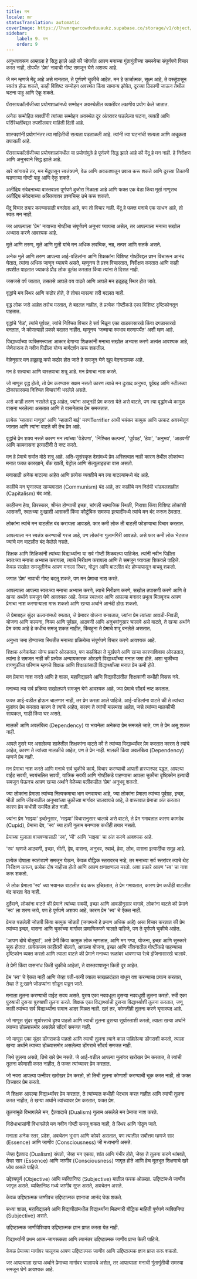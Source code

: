 ```yaml
---
title: मन
locale: mr
statusTranslation: automatic
coverImage: https://lhvmrqwrcowdvduuaukz.supabase.co/storage/v1/object/public/strapi-uploads/small_cover-educacion-fundamental.webp-2d51a7828a2b1309555be27f7e2a61a0.webp
sidebar:
    label: 9. मन
    order: 9
---
```

अनुभवावरून आम्हाला हे सिद्ध झाले आहे की जोपर्यंत आपण मनाच्या गुंतागुंतीच्या समस्येचा संपूर्णपणे विचार करत नाही, तोपर्यंत 'प्रेम' नावाची गोष्ट समजून घेणे अशक्य आहे.

जे मन म्हणजे मेंदू आहे असे मानतात, ते पूर्णपणे चुकीचे आहेत. मन हे ऊर्जात्मक, सूक्ष्म आहे, ते वस्तूंपासून स्वतंत्र होऊ शकते, काही विशिष्ट सम्मोहन अवस्थेत किंवा सामान्य झोपेत, दूरच्या ठिकाणी जाऊन तेथील घटना पाहू आणि ऐकू शकते.

पॅरासायकॉलॉजीच्या प्रयोगशाळांमध्ये सम्मोहन अवस्थेतील व्यक्तींवर लक्षणीय प्रयोग केले जातात.

अनेक सम्मोहित व्यक्तींनी त्यांच्या सम्मोहन अवस्थेत दूर अंतरावर घडलेल्या घटना, व्यक्ती आणि परिस्थितींबद्दल तपशीलवार माहिती दिली आहे.

शास्त्रज्ञांनी प्रयोगांनंतर त्या माहितीची सत्यता पडताळली आहे. त्यांनी त्या घटनांची सत्यता आणि अचूकता तपासली आहे.

पॅरासायकॉलॉजीच्या प्रयोगशाळांमधील या प्रयोगांमुळे हे पूर्णपणे सिद्ध झाले आहे की मेंदू हे मन नाही. हे निरीक्षण आणि अनुभवाने सिद्ध झाले आहे.

खरे सांगायचे तर, मन मेंदूपासून स्वतंत्रपणे, वेळ आणि अवकाशातून प्रवास करू शकते आणि दूरच्या ठिकाणी घडणाऱ्या गोष्टी पाहू आणि ऐकू शकते.

अतींद्रिय संवेदनाच्या वास्तवाला पूर्णपणे दुजोरा मिळाला आहे आणि फक्त एक वेडा किंवा मूर्ख माणूसच अतींद्रिय संवेदनाच्या अस्तित्वावर प्रश्नचिन्ह उभे करू शकतो.

मेंदू विचार तयार करण्यासाठी बनलेला आहे, पण तो विचार नाही. मेंदू हे फक्त मनाचे एक साधन आहे, तो स्वतः मन नाही.

जर आपल्याला 'प्रेम' नावाच्या गोष्टीचा संपूर्णपणे अनुभव घ्यायचा असेल, तर आपल्याला मनाचा सखोल अभ्यास करणे आवश्यक आहे.

मुले आणि तरुण, मुले आणि मुली यांचे मन अधिक लवचिक, नम्र, तत्पर आणि सतर्क असते.

अनेक मुले आणि तरुण आपल्या आई-वडिलांना आणि शिक्षकांना विशिष्ट गोष्टींबद्दल प्रश्न विचारून आनंद घेतात, त्यांना अधिक जाणून घ्यायचे असते, म्हणूनच ते प्रश्न विचारतात, निरीक्षण करतात आणि काही तपशील पाहतात ज्याकडे प्रौढ लोक दुर्लक्ष करतात किंवा त्यांना ते दिसत नाही.

जसजसे वर्ष जातात, तसतसे आपले वय वाढते आणि आपले मन हळूहळू स्थिर होत जाते.

वृद्धांचे मन स्थिर आणि कठोर होते, ते तोफा मारल्या तरी बदलत नाही.

वृद्ध लोक जसे आहेत तसेच मरतात, ते बदलत नाहीत, ते प्रत्येक गोष्टीकडे एका विशिष्ट दृष्टिकोनतून पाहतात.

वृद्धांचे 'वेड', त्यांचे पूर्वग्रह, त्यांचे निश्चित विचार हे सर्व मिळून एका खडकासारखे किंवा दगडासारखे बनतात, जे कोणत्याही प्रकारे बदलत नाहीत. म्हणूनच 'जन्माचा स्वभाव मरणापर्यंत' अशी म्हण आहे.

विद्यार्थ्यांच्या व्यक्तिमत्त्वाला आकार देणाऱ्या शिक्षकांनी मनाचा सखोल अभ्यास करणे अत्यंत आवश्यक आहे, जेणेकरून ते नवीन पिढीला योग्य मार्गदर्शन करू शकतील.

वेळेनुसार मन हळूहळू कसे कठोर होत जाते हे समजून घेणे खूप वेदनादायक आहे.

मन हे सत्याचा आणि वास्तवाचा शत्रू आहे. मन प्रेमाचा नाश करते.

जो माणूस वृद्ध होतो, तो प्रेम करण्यास सक्षम नसतो कारण त्याचे मन दुःखद अनुभव, पूर्वग्रह आणि स्टीलच्या टोकांसारख्या निश्चित विचारांनी भरलेले असते.

असे काही तरुण नसलेले वृद्ध आहेत, ज्यांना अजूनही प्रेम करता येते असे वाटते, पण त्या वृद्धांमध्ये कामुक वासना भरलेल्या असतात आणि ते वासनेलाच प्रेम समजतात.

प्रत्येक 'म्हातारा माणूस' आणि 'म्हातारी बाई' मरणTerrifier आधी भयंकर कामुक आणि उत्कट अवस्थेतून जातात आणि त्यांना वाटते की तेच प्रेम आहे.

वृद्धांचे प्रेम शक्य नसते कारण मन त्यांच्या 'वेडेपणा', 'निश्चित कल्पना', 'पूर्वग्रह', 'हेवा', 'अनुभव', 'आठवणी' आणि कामवासना इत्यादींनी ते नष्ट करते.

मन हे प्रेमाचे सर्वात मोठे शत्रू आहे. अति-सुसंस्कृत देशांमध्ये प्रेम अस्तित्वात नाही कारण तेथील लोकांच्या मनात फक्त कारखाने, बँक खाती, पेट्रोल आणि सेल्युलाइडचा वास असतो.

मनासाठी अनेक बाटल्या आहेत आणि प्रत्येक व्यक्तीचे मन त्या बाटल्यांमध्ये बंद आहे.

काहींचे मन घृणास्पद साम्यवादात (Communism) बंद आहे, तर काहींचे मन निर्दयी भांडवलशाहीत (Capitalism) बंद आहे.

काहीजण हेवा, तिरस्कार, श्रीमंत होण्याची इच्छा, चांगली सामाजिक स्थिती, निराशा किंवा विशिष्ट लोकांशी आसक्ती, स्वतःच्या दुःखाशी आसक्ती किंवा कौटुंबिक समस्या इत्यादींमध्ये त्यांचे मन बंद करून ठेवतात.

लोकांना त्यांचे मन बाटलीत बंद करायला आवडते. फार कमी लोक ती बाटली फोडण्याचा विचार करतात.

आपल्याला मन स्वतंत्र करण्याची गरज आहे, पण लोकांना गुलामगिरी आवडते. असे फार कमी लोक भेटतात ज्यांचे मन बाटलीत बंद केलेले नसते.

शिक्षक आणि शिक्षिकांनी त्यांच्या विद्यार्थ्यांना या सर्व गोष्टी शिकवल्या पाहिजेत. त्यांनी नवीन पिढीला स्वतःच्या मनाचा अभ्यास करायला, त्याचे निरीक्षण करायला आणि ते समजून घ्यायला शिकवले पाहिजे. केवळ सखोल समजूतीनेच आपण मनाला स्थिर, गोठून आणि बाटलीत बंद होण्यापासून वाचवू शकतो.

जगात 'प्रेम' नावाची गोष्ट बदलू शकते, पण मन प्रेमाचा नाश करते.

आपल्याला आपल्या स्वतःच्या मनाचा अभ्यास करणे, त्याचे निरीक्षण करणे, सखोल तपासणी करणे आणि ते खऱ्या अर्थाने समजून घेणे आवश्यक आहे. केवळ स्वतःवर आणि आपल्या मनावर प्रभुत्व मिळवूनच आपण प्रेमाचा नाश करणाऱ्याला मारू शकतो आणि खऱ्या अर्थाने आनंदी होऊ शकतो.

जे प्रेमाबद्दल सुंदर कल्पनांमध्ये रमतात, जे प्रेमावर योजना बनवतात, ज्यांना प्रेम त्यांच्या आवडी-निवडी, योजना आणि कल्पना, नियम आणि पूर्वग्रह, आठवणी आणि अनुभवांनुसार चालावे असे वाटते, ते खऱ्या अर्थाने प्रेम काय आहे हे कधीच समजू शकत नाहीत, किंबहुना ते प्रेमाचे शत्रू बनलेले असतात.

अनुभव जमा होण्याच्या स्थितीत मनाच्या प्रक्रियेचा संपूर्णपणे विचार करणे आवश्यक आहे.

शिक्षक अनेकवेळा योग्य प्रकारे ओरडतात, पण काहीवेळा ते मूर्खपणे आणि खऱ्या कारणाशिवाय ओरडतात, त्यांना हे समजत नाही की प्रत्येक अन्यायकारक ओरडणे विद्यार्थ्यांच्या मनात जमा होते. अशा चुकीच्या वागणुकीचा परिणाम म्हणजे शिक्षक आणि शिक्षकांसाठी विद्यार्थ्यांच्या मनात प्रेम कमी होते.

मन प्रेमाचा नाश करते आणि हे शाळा, महाविद्यालये आणि विद्यापीठांतील शिक्षकांनी कधीही विसरू नये.

मनाच्या त्या सर्व प्रक्रिया सखोलपणे समजून घेणे आवश्यक आहे, ज्या प्रेमाचे सौंदर्य नष्ट करतात.

फक्त आई-वडील होऊन चालणार नाही, तर प्रेम करता आले पाहिजे. आई-वडिलांना वाटते की ते त्यांच्या मुलांवर प्रेम करतात कारण ते त्यांचे आहेत, कारण ते त्यांची मालमत्ता आहेत, जसे त्यांच्या मालकीची सायकल, गाडी किंवा घर असते.

मालकी आणि अवलंबित्व (Dependency) या भावनेला अनेकदा प्रेम समजले जाते, पण ते प्रेम असू शकत नाही.

आपले दुसरे घर असलेल्या शाळेतील शिक्षकांना वाटते की ते त्यांच्या विद्यार्थ्यांवर प्रेम करतात कारण ते त्यांचे आहेत, कारण ते त्यांच्या मालकीचे आहेत, पण ते प्रेम नाही. मालकी किंवा अवलंबित्व (Dependency) म्हणजे प्रेम नाही.

मन प्रेमाचा नाश करते आणि मनाचे सर्व चुकीचे कार्य, विचार करण्याची आपली हास्यास्पद पद्धत, आपल्या वाईट सवयी, स्वयंचलित सवयी, यांत्रिक सवयी आणि गोष्टींकडे पाहण्याचा आपला चुकीचा दृष्टिकोन इत्यादी समजून घेऊनच आपण खऱ्या अर्थाने वेळेच्या पलीकडील 'प्रेम' अनुभवू शकतो.

ज्या लोकांना प्रेमाला त्यांच्या नित्यक्रमाचा भाग बनवायचा आहे, ज्या लोकांना प्रेमाला त्यांच्या पूर्वग्रह, इच्छा, भीती आणि जीवनातील अनुभवांच्या चुकीच्या मार्गावर चालवायचे आहे, ते वास्तवात प्रेमाचा अंत करतात कारण प्रेम कधीही समर्पित होत नाही.

ज्यांना प्रेम 'माझ्या' इच्छेनुसार, 'माझ्या' विचारानुसार चालावे असे वाटते, ते प्रेम गमावतात कारण कामदेव (Cupid), प्रेमाचा देव, 'स्व' च्या हाती गुलाम बनण्यास कधीही तयार नसतो.

प्रेमाच्या मुलाला वाचवण्यासाठी 'स्व', 'मी' आणि 'माझ्या' चा अंत करणे आवश्यक आहे.

'स्व' म्हणजे आठवणी, इच्छा, भीती, द्वेष, वासना, अनुभव, स्वार्थ, हेवा, लोभ, वासना इत्यादींचा समूह आहे.

प्रत्येक दोषाला स्वतंत्रपणे समजून घेऊन, केवळ बौद्धिक स्तरावरच नव्हे, तर मनाच्या सर्व स्तरांवर त्याचे थेट निरीक्षण करून, प्रत्येक दोष नाहीसा होतो आणि आपण क्षणाक्षणाला मरतो. अशा प्रकारे आपण 'स्व' चा नाश करू शकतो.

जे लोक प्रेमाला 'स्व' च्या भयानक बाटलीत बंद करू इच्छितात, ते प्रेम गमावतात, कारण प्रेम कधीही बाटलीत बंद करता येत नाही.

दुर्दैवाने, लोकांना वाटते की प्रेमाने त्यांच्या सवयी, इच्छा आणि आवडीनुसार वागावे, लोकांना वाटते की प्रेमाने 'स्व' ला शरण जावे, पण हे पूर्णपणे अशक्य आहे, कारण प्रेम 'स्व' चे ऐकत नाही.

प्रेमात पडलेली जोडपी किंवा कामुक जोडपी (जगामध्ये हे प्रमाण अधिक आहे) असा विचार करतात की प्रेम त्यांच्या इच्छा, वासना आणि चुकांच्या मार्गावर प्रामाणिकपणे चालले पाहिजे, पण ते पूर्णपणे चुकीचे आहेत.

'आपण दोघे बोलूया!', असे प्रेमी किंवा कामुक लोक म्हणतात, आणि मग गप्पा, योजना, इच्छा आणि सुस्कारे सुरू होतात. प्रत्येकजण काहीतरी बोलतो, आपल्या योजना, इच्छा आणि जीवनातील गोष्टींकडे पाहण्याचा दृष्टिकोन व्यक्त करतो आणि त्याला वाटते की प्रेमाने मनाच्या रूळांवर धावणाऱ्या रेल्वे इंजिनासारखे चालावे.

ते प्रेमी किंवा वासनांध किती चुकीचे आहेत!, ते वास्तवापासून किती दूर आहेत.

प्रेम 'स्व' चे ऐकत नाही आणि जेव्हा पती-पत्नी त्याला साखळदंडात बांधून वश करण्याचा प्रयत्न करतात, तेव्हा ते दु:खाने जोडप्यांना सोडून पळून जाते.

मनाला तुलना करण्याची वाईट सवय असते. पुरुष एका नववधूला दुसऱ्या नववधूशी तुलना करतो. स्त्री एका पुरुषाची दुसऱ्या पुरुषाशी तुलना करते. शिक्षक एका विद्यार्थ्याची दुसऱ्या विद्यार्थ्याशी तुलना करतात, जणू काही त्यांच्या सर्व विद्यार्थ्यांना समान आदर मिळत नाही. खरं तर, कोणतीही तुलना करणे घृणास्पद आहे.

जो माणूस सुंदर सूर्यास्ताचे दृश्य पाहतो आणि त्याची तुलना दुसऱ्या सूर्यास्ताशी करतो, त्याला खऱ्या अर्थाने त्याच्या डोळ्यासमोर असलेले सौंदर्य समजत नाही.

जो माणूस एका सुंदर डोंगराकडे पाहतो आणि त्याची तुलना त्याने काल पाहिलेल्या डोंगराशी करतो, त्याला खऱ्या अर्थाने त्याच्या डोळ्यासमोर असलेल्या डोंगराचे सौंदर्य समजत नाही.

जिथे तुलना असते, तिथे खरे प्रेम नसते. जे आई-वडील आपल्या मुलांवर खरोखर प्रेम करतात, ते त्यांची तुलना कोणाशी करत नाहीत, ते फक्त त्यांच्यावर प्रेम करतात.

जो नवरा आपल्या पत्नीवर खरोखर प्रेम करतो, तो तिची तुलना कोणाशी करण्याची चूक करत नाही, तो फक्त तिच्यावर प्रेम करतो.

जे शिक्षक आपल्या विद्यार्थ्यांवर प्रेम करतात, ते त्यांच्यात कधीही भेदभाव करत नाहीत आणि त्यांची तुलना करत नाहीत, ते खऱ्या अर्थाने त्यांच्यावर प्रेम करतात, फक्त प्रेम.

तुलनांमुळे विभागलेले मन, द्वैतवादाचे (Dualism) गुलाम असलेले मन प्रेमाचा नाश करते.

विरोधाभासांनी विभागलेले मन नवीन गोष्टी समजू शकत नाही, ते स्थिर आणि गोठून जाते.

मनाला अनेक स्तर, प्रदेश, अवचेतन भूभाग आणि कोपरे असतात, पण त्यातील सर्वोत्तम म्हणजे सार (Essence) आणि जाणीव (Consciousness) जी मध्यभागी असते.

जेव्हा द्वैतवाद (Dualism) संपतो, जेव्हा मन एकाग्र, शांत आणि गंभीर होते, जेव्हा ते तुलना करणे थांबवते, तेव्हा सार (Essence) आणि जाणीव (Consciousness) जागृत होते आणि हेच मूलभूत शिक्षणाचे खरे ध्येय असले पाहिजे.

उद्देश्यपूर्ण (Objective) आणि व्यक्तिनिष्ठ (Subjective) यातील फरक ओळखा. उद्दिष्टांमध्ये जाणीव जागृत असते. व्यक्तिनिष्ठ मध्ये जाणीव सुप्त असते, अवचेतन असते.

केवळ उद्दिष्टात्मक जाणीवच उद्दिष्टात्मक ज्ञानाचा आनंद घेऊ शकते.

सध्या शाळा, महाविद्यालये आणि विद्यापीठांमधील विद्यार्थ्यांना मिळणारी बौद्धिक माहिती पूर्णपणे व्यक्तिनिष्ठ (Subjective) असते.

उद्दिष्टात्मक जाणीवेशिवाय उद्दिष्टात्मक ज्ञान प्राप्त करता येत नाही.

विद्यार्थ्यांनी प्रथम आत्म-जागरूकता आणि त्यानंतर उद्दिष्टात्मक जाणीव प्राप्त केली पाहिजे.

केवळ प्रेमाच्या मार्गावर चालूनच आपण उद्दिष्टात्मक जाणीव आणि उद्दिष्टात्मक ज्ञान प्राप्त करू शकतो.

जर आपल्याला खऱ्या अर्थाने प्रेमाच्या मार्गावर चालायचे असेल, तर आपल्याला मनाची गुंतागुंतीची समस्या समजून घेणे आवश्यक आहे.

